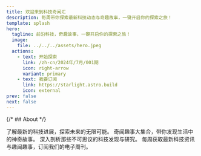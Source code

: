 ```yaml
---
title: 欢迎来到科技奇闻汇
description: 每周带你探索最新科技动态与奇趣故事，一键开启你的探索之旅！
template: splash
hero:
  tagline: 前沿科技，奇趣故事，一键开启你的探索之旅！
  image:
    file: ../../../assets/hero.jpeg
  actions:
    - text: 开始探索
      link: /zh-cn/2024年/7月/001期
      icon: right-arrow
      variant: primary
    - text: 我要订阅
      link: https://starlight.astro.build
      icon: external
prev: false
next: false
---
```



{/* ## About */}

<CardGrid stagger>
	<Card title="最新科技动态" icon="rocket">
		了解最新的科技进展，探索未来的无限可能。
	</Card>
	<Card title="趣闻轶事" icon="lightbulb">
		奇闻趣事大集合，带你发现生活中的神奇故事。
	</Card>
	<Card title="科技奇闻专栏" icon="microscope">
		深入剖析那些不可思议的科技发现与研究。
	</Card>
	<Card title="订阅我们的周刊" icon="mail">
		每周获取最新科技资讯与趣闻趣事，订阅我们的电子周刊。
	</Card>
</CardGrid>

